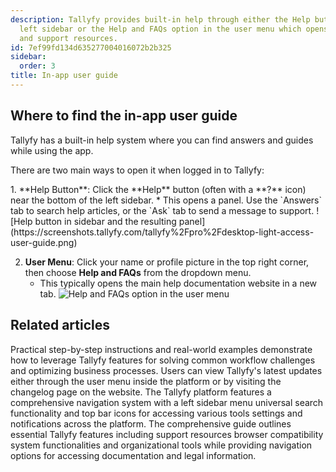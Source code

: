 ```yaml
---
description: Tallyfy provides built-in help through either the Help button in the
  left sidebar or the Help and FAQs option in the user menu which opens documentation
  and support resources.
id: 7ef99fd134d635277004016072b2b325
sidebar:
  order: 3
title: In-app user guide
---
```



## Where to find the in-app user guide

Tallyfy has a built-in help system where you can find answers and guides while using the app.

There are two main ways to open it when logged in to Tallyfy:

<Steps>
1.  **Help Button**: Click the **Help** button (often with a **?** icon) near the bottom of the left sidebar.
    *   This opens a panel. Use the `Answers` tab to search help articles, or the `Ask` tab to send a message to support.
        ![Help button in sidebar and the resulting panel](https://screenshots.tallyfy.com/tallyfy%2Fpro%2Fdesktop-light-access-user-guide.png)

2.  **User Menu**: Click your name or profile picture in the top right corner, then choose **Help and FAQs** from the dropdown menu.
    *   This typically opens the main help documentation website in a new tab.
        ![Help and FAQs option in the user menu](https://screenshots.tallyfy.com/tallyfy%2Fpro%2Fdesktop-light-access-help-and-faqs.png)
</Steps>


## Related articles
<CardGrid>
<LinkTitleCard header="<b>Tutorials > How-to guides</b>" href="/products/pro/tutorials/how-to/" > Practical step-by-step instructions and real-world examples demonstrate how to leverage Tallyfy features for solving common workflow challenges and optimizing business processes. </LinkTitleCard>
<LinkTitleCard header="<b>Miscellaneous > Stay updated with Tallyfy's latest features</b>" href="/products/pro/miscellaneous/how-can-i-stay-updated-with-tallyfys-latest-features/" > Users can view Tallyfy's latest updates either through the user menu inside the platform or by visiting the changelog page on the website. </LinkTitleCard>
<LinkTitleCard header="<b>Tutorials > Navigate Tallyfy</b>" href="/products/pro/tutorials/navigate-tallyfy/" > The Tallyfy platform features a comprehensive navigation system with a left sidebar menu universal search functionality and top bar icons for accessing various tools settings and notifications across the platform. </LinkTitleCard>
<LinkTitleCard header="<b>Pro > Miscellaneous</b>" href="/products/pro/miscellaneous/" > The comprehensive guide outlines essential Tallyfy features including support resources browser compatibility system functionalities and organizational tools while providing navigation options for accessing documentation and legal information. </LinkTitleCard>
</CardGrid>
